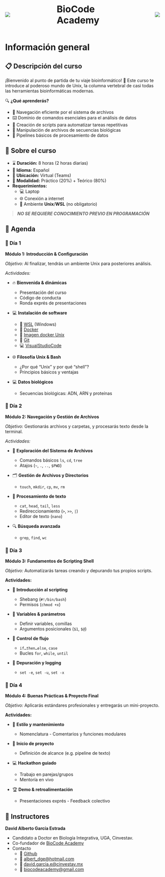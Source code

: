 :::::: {style="display: flex; align-items: center;"}
::: {style="flex: 1; display: flex; align-items: center; justify-content: left;"}
![](images/LogoDavidAlberto.png){style="max-height: 100px; width: auto;"}
:::

::: {style="flex: 1; display: flex; align-items: center; justify-content: center;"}
[BioCode Academy]{style="font-size: 30px; font-weight: bold;"}
:::

::: {style="flex: 1; display: flex; align-items: center; justify-content: right;"}
![](images/BioCodeAcademy_3.png){style="max-height: 100px; width: auto;"}
:::
::::::

# Información general {.unnumbered}

::: panel-tabset
## 📋 Descripción del curso

¡Bienvenido al punto de partida de tu viaje bioinformático! 🌟 Este curso te introduce al poderoso mundo de Unix, la columna vertebral de casi todas las herramientas bioinformáticas modernas.

🔍 **¿Qué aprenderás?**

-   📁 Navegación eficiente por el sistema de archivos
-   ⌨️ Dominio de comandos esenciales para el análisis de datos
-   📝 Creación de scripts para automatizar tareas repetitivas
-   🧩 Manipulación de archivos de secuencias biológicas
-   🔄 Pipelines básicos de procesamiento de datos

## 📌 Sobre el curso

-   ⌛ **Duración:** 8 horas (2 horas diarias)
-   💬 **Idioma:** Español
-   📍 **Ubicación:** Virtual (Teams)
-   📝 **Modalidad:** Práctico (20%) + Teórico (80%)
-   **Requerimientos:**
    -   💻 Laptop
    -   🌐 Conexión a internet
    -   🐧 Ambiente **Unix**/**WSL** (no obligatorio)

> ***NO SE REQUIERE CONOCIMIENTO PREVIO EN PROGRAMACIÓN***

## 📅 Agenda

### 📅 Día 1

**Módulo 1: Introducción & Configuración**

*Objetivo:* Al finalizar, tendrás un ambiente Unix para posteriores análisis.

*Actividades:*

-   🔥 **Bienvenida & dinámicas**

    -   Presentación del curso
    -   Código de conducta
    -   Ronda exprés de presentaciones

-   💻 **Instalación de software**

    -   🐧 [WSL](https://learn.microsoft.com/es-es/windows/wsl/install) (Windows)
    -   🐳 [Docker](https://www.docker.com/)
    -   🐳 [Imagen docker Unix](https://hub.docker.com/repository/docker/davidalbertoge)
    -   🔗 [Git](https://git-scm.com/)
    -   💻 [VisualStudioCode](https://code.visualstudio.com/)

-   🌐 **Filosofía Unix & Bash**

    -   ¿Por qué “Unix” y por qué “shell”?
    -   Principios básicos y ventajas

-   💻 **Datos biológicos**

    -   Secuencias biológicas: ADN, ARN y proteínas

### 📅 Día 2

**Módulo 2: Navegación y Gestión de Archivos**

*Objetivo:* Gestionarás archivos y carpetas, y procesarás texto desde la terminal.

*Actividades:*

-   📁 **Exploración del Sistema de Archivos**

    -   Comandos básicos `ls`, `cd`, `tree`
    -   Atajos (`~`, `.`, `..`, `$PWD`)

-   🗂 **Gestión de Archivos y Directorios**

    -   `touch`, `mkdir`, `cp`, `mv`, `rm`

-   📄 **Procesamiento de texto**

    -   `cat`, `head`, `tail`, `less`
    -   Redireccionamiento (`>`, `>>`, `|`)
    -   Editor de texto (`nano`)

-   🔍 **Búsqueda avanzada**

    -   `grep`, `find`, `wc`

### 📅 Día 3

**Módulo 3: Fundamentos de Scripting Shell**

*Objetivo:* Automatizarás tareas creando y depurando tus propios scripts.

**Actividades:**

-   🚀 **Introducción al scripting**

    -   Shebang (`#!/bin/bash`)
    -   Permisos (`chmod +x`)

-   🔣 **Variables & parámetros**

    -   Definir variables, comillas
    -   Argumentos posicionales (`$1`, `$@`)

-   🤔 **Control de flujo**

    -   `if…then…else`, `case`
    -   Bucles `for`, `while`, `until`

-   🐞 **Depuración y logging**

    -   `set -e`, `set -u`, `set -x`

### 📅 Día 4

**Módulo 4: Buenas Prácticas & Proyecto Final**

*Objetivo:* Aplicarás estándares profesionales y entregarás un mini-proyecto.

**Actividades:**

-   📏 **Estilo y mantenimiento**

    -   Nomenclatura - Comentarios y funciones modulares

-   🎯 **Inicio de proyecto**

    -   Definición de alcance (e.g. pipeline de texto)

-   💻 **Hackathon guiado**

    -   Trabajo en parejas/grupos
    -   Mentoría en vivo

-   🏆 **Demo & retroalimentación**

    -   Presentaciones exprés - Feedback colectivo

## 👤 Instructores

**David Alberto García Estrada**

-   Candidato a Doctor en Biología Integrativa, UGA, Cinvestav.
-   Co-fundador de [BioCode Academy](https://github.com/BioCode-Academy)
-   Contacto
    -   🔗 [Github](https://github.com/DavidAlberto)
    -   📨 [albert_dge\@hotmail.com](albert_dge@hotmail.com)
    -   📨 [david.garcia.e\@cinvestav.mx](david.garcia.e@cinvestav.mx)
    -   📨 [biocodeacademy\@gmail.com](biocodeacademy@gmail.com)
:::
